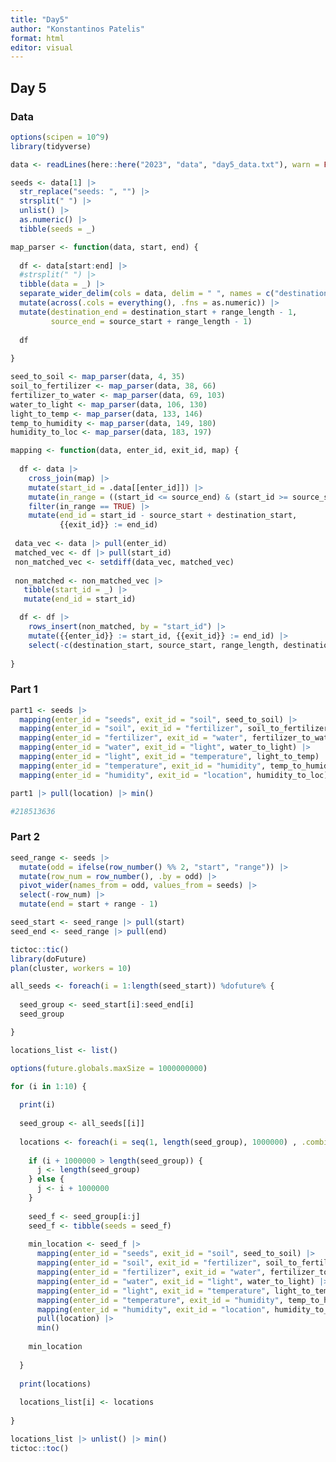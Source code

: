```yaml
---
title: "Day5"
author: "Konstantinos Patelis"
format: html
editor: visual
---
```


## Day 5

### Data

```r
options(scipen = 10^9)
library(tidyverse)

data <- readLines(here::here("2023", "data", "day5_data.txt"), warn = FALSE) 

seeds <- data[1] |> 
  str_replace("seeds: ", "") |> 
  strsplit(" ") |> 
  unlist() |> 
  as.numeric() |> 
  tibble(seeds = _)

map_parser <- function(data, start, end) {
  
  df <- data[start:end] |> 
  #strsplit(" ") |> 
  tibble(data = _) |> 
  separate_wider_delim(cols = data, delim = " ", names = c("destination_start", "source_start", "range_length")) |> 
  mutate(across(.cols = everything(), .fns = as.numeric)) |> 
  mutate(destination_end = destination_start + range_length - 1, 
         source_end = source_start + range_length - 1)
  
  df
  
}

seed_to_soil <- map_parser(data, 4, 35)
soil_to_fertilizer <- map_parser(data, 38, 66)
fertilizer_to_water <- map_parser(data, 69, 103)
water_to_light <- map_parser(data, 106, 130)
light_to_temp <- map_parser(data, 133, 146)
temp_to_humidity <- map_parser(data, 149, 180)
humidity_to_loc <- map_parser(data, 183, 197)

mapping <- function(data, enter_id, exit_id, map) {
  
  df <- data |> 
    cross_join(map) |> 
    mutate(start_id = .data[[enter_id]]) |> 
    mutate(in_range = ((start_id <= source_end) & (start_id >= source_start))) |> 
    filter(in_range == TRUE) |> 
    mutate(end_id = start_id - source_start + destination_start, 
           {{exit_id}} := end_id)
  
 data_vec <- data |> pull(enter_id)
 matched_vec <- df |> pull(start_id)
 non_matched_vec <- setdiff(data_vec, matched_vec)
 
 non_matched <- non_matched_vec |> 
   tibble(start_id = _) |> 
   mutate(end_id = start_id)

  df <- df |> 
    rows_insert(non_matched, by = "start_id") |> 
    mutate({{enter_id}} := start_id, {{exit_id}} := end_id) |> 
    select(-c(destination_start, source_start, range_length, destination_end, source_end, start_id, in_range, end_id))
  
}

```

### Part 1

```r

part1 <- seeds |> 
  mapping(enter_id = "seeds", exit_id = "soil", seed_to_soil) |> 
  mapping(enter_id = "soil", exit_id = "fertilizer", soil_to_fertilizer) |> 
  mapping(enter_id = "fertilizer", exit_id = "water", fertilizer_to_water) |> 
  mapping(enter_id = "water", exit_id = "light", water_to_light) |> 
  mapping(enter_id = "light", exit_id = "temperature", light_to_temp) |> 
  mapping(enter_id = "temperature", exit_id = "humidity", temp_to_humidity) |> 
  mapping(enter_id = "humidity", exit_id = "location", humidity_to_loc)

part1 |> pull(location) |> min()

#218513636

```

### Part 2

```r

seed_range <- seeds |> 
  mutate(odd = ifelse(row_number() %% 2, "start", "range")) |> 
  mutate(row_num = row_number(), .by = odd) |> 
  pivot_wider(names_from = odd, values_from = seeds) |> 
  select(-row_num) |> 
  mutate(end = start + range - 1)

seed_start <- seed_range |> pull(start)
seed_end <- seed_range |> pull(end)

```

```r
tictoc::tic()
library(doFuture)
plan(cluster, workers = 10)

all_seeds <- foreach(i = 1:length(seed_start)) %dofuture% {
  
  seed_group <- seed_start[i]:seed_end[i]
  seed_group

}

locations_list <- list()

options(future.globals.maxSize = 1000000000)

for (i in 1:10) {
  
  print(i)
  
  seed_group <- all_seeds[[i]]
  
  locations <- foreach(i = seq(1, length(seed_group), 1000000) , .combine = "min") %dofuture% {
    
    if (i + 1000000 > length(seed_group)) {
      j <- length(seed_group)
    } else {
      j <- i + 1000000
    }
    
    seed_f <- seed_group[i:j]
    seed_f <- tibble(seeds = seed_f)
    
    min_location <- seed_f |> 
      mapping(enter_id = "seeds", exit_id = "soil", seed_to_soil) |> 
      mapping(enter_id = "soil", exit_id = "fertilizer", soil_to_fertilizer) |> 
      mapping(enter_id = "fertilizer", exit_id = "water", fertilizer_to_water) |> 
      mapping(enter_id = "water", exit_id = "light", water_to_light) |> 
      mapping(enter_id = "light", exit_id = "temperature", light_to_temp) |> 
      mapping(enter_id = "temperature", exit_id = "humidity", temp_to_humidity) |> 
      mapping(enter_id = "humidity", exit_id = "location", humidity_to_loc) |> 
      pull(location) |> 
      min()
    
    min_location
  
  }
  
  print(locations)
  
  locations_list[i] <- locations
  
}

locations_list |> unlist() |> min()
tictoc::toc()

```